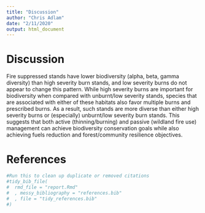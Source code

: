 ```yaml
---
title: "Discussion"
author: "Chris Adlam"
date: "2/11/2020"
output: html_document
---
```


# Discussion

Fire suppressed stands have lower biodiversity (alpha, beta, gamma diversity) than high severity burn stands, and low severity burns do not appear to change this pattern. While high severity burns are important for biodiversity when compared with unburnt/low severity stands, species that are associated with either of these habitats also favor multiple burns and prescribed burns. As a result, such stands are more diverse than either high severity burns or (especially) unburnt/low severity burn stands. This suggests that both active (thinning/burning) and passive (wildland fire use) management can achieve biodiversity conservation goals while also achieving fuels reduction and forest/community resilience objectives.





# References
```r
#Run this to clean up duplicate or removed citations
#tidy_bib_file(
#  rmd_file = "report.Rmd"
#  , messy_bibliography = "references.bib"
#  , file = "tidy_references.bib"
#)

```

